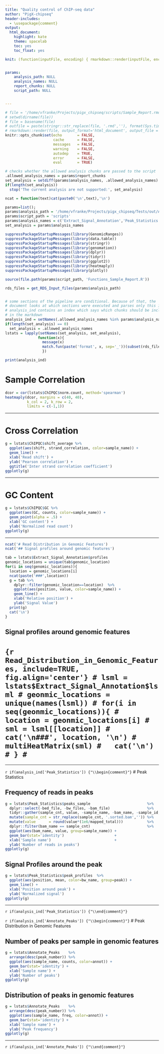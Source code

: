 ```yaml
---
title: "Quality control of ChIP-seq data"
author: "PigX-chipseq"
header-includes:
  - \usepackage{comment}
output:
  html_document:
    highlight: kate
    theme: spacelab
    toc: yes
    toc_float: yes

knit: (function(inputFile, encoding) { rmarkdown::render(inputFile, encoding = encoding, output_file = paste0(substr(inputFile,1,nchar(inputFile)-4),paste0('_',format(Sys.time(), "%y%m%d")),'.html')) })


params:
    analysis_path: NULL
    analysis_names: NULL
    report_chunks: NULL
    script_path: NULL


---
```

```r
# file = '/home/vfranke/Projects/pigx_chipseq/scripts/Sample_Report.rmd'
# setwd(dirname(file))
# file = basename(file)
# outfile = paste(stringr::str_replace(file, '.rmd',''), format(Sys.time(), "%y%m%d"),'html', sep='.')
# rmarkdown::render(file, output_format='html_document', output_file = outfile)
knitr::opts_chunk$set(echo       = FALSE,
                      cache      = FALSE,
                      messages   = FALSE,
                      warning    = FALSE,
                      autodep    = TRUE,
                      error      = FALSE,
                      eval       = TRUE)
```

```r
# checks whether the allowed analysis chunks are passed to the script
.allowed_analysis_names = params$report_chunks
set_analysis = setdiff(params$analysis_names, .allowed_analysis_names)
if(length(set_analysis))
  stop('The current analysis are not supported:', set_analysis)

ncat = function(text)cat(paste0('\n',text),'\n')
```

```r
params=list();
params$analysis_path = '/home/vfranke/Projects/pigx_chipseq/Tests/out/Analysis'
params$script_path = 'scripts'
params$analysis_names = c('Extract_Signal_Annotation','Peak_Statistics','Annotate_Peaks','ChIPQC')
set_analysis = params$analysis_names
```


```r
suppressPackageStartupMessages(library(GenomicRanges))
suppressPackageStartupMessages(library(data.table))
suppressPackageStartupMessages(library(stringr))
suppressPackageStartupMessages(library(genomation))
suppressPackageStartupMessages(library(dplyr))
suppressPackageStartupMessages(library(tidyr))
suppressPackageStartupMessages(library(ggplot2))
suppressPackageStartupMessages(library(heatmaply))
suppressPackageStartupMessages(library(plotly))
```

```r
source(file.path(params$script_path, 'Functions_Sample_Report.R'))
```

```r
rds_files = get_RDS_Input_files(params$analysis_path)


# some sections of the pipeline are conditional. Because of that, the
# document looks at which sections were executed and parses only this input
# analysis_ind contains an index which says which chunks should be included
# in the markdown
analysis_ind = setNames(.allowed_analysis_names %in% params$analysis_names, .allowed_analysis_names)
if(length(set_analysis) == 0)
  set_analysis = .allowed_analysis_names
lstats = lapply(setNames(set_analysis, set_analysis),
               function(x){
                 message(x)
                 match.fun(paste('format', x, sep='_'))(subset(rds_files, type==x))
                 })
```

```r
print(analysis_ind)
```


# Sample Correlation
```r
dcor = cor(lstats$ChIPQC$norm.count, method='spearman')
heatmaply(dcor, margins = c(40, 40),
          k_col = 2, k_row = 2,
          limits = c(-1,1))

```

---

# Cross Correlation
```r
g = lstats$ChIPQC$shift_average %>%
  ggplot(aes(shift, strand_correlation, color=sample_name)) +
  geom_line() +
  xlab('Read shift') +
  ylab('Pearson correlation') +
  ggtitle('Inter strand correlation coefficient')
ggplotly(g)
```

---

# GC Content
```r
g = lstats$ChIPQC$GC %>%
  ggplot(aes(GC, counts, color=sample_name)) +
  geom_point(alpha = .5) +
  xlab('GC content') +
  ylab('Normalized read count')
ggplotly(g)
```

---


```r
ncat('# Read Distribution in Genomic Features')
ncat('## Signal profiles around genomic features')
```

```r
tab = lstats$Extract_Signal_Annotation$profiles
genomic_locations = unique(tab$genomic_location)
for(i in seq(genomic_locations)){
  location = genomic_locations[i]
  ncat(paste('###',location))
  g = tab %>%
    dplyr::filter(genomic_location==location)  %>%
    ggplot(aes(position, value, color=sample_name)) +
    geom_line() +
    xlab('Relative position') +
    ylab('Signal Value')
  print(g)
  cat('\n')
}
```


## Signal profiles around genomic features {.tabset .tabset-fade .tabset-pills}
# ```{r Read_Distribution_in_Genomic_Features, include=TRUE, fig.align='center'}
# lsml = lstats$Extract_Signal_Annotation$lsml
# geonmic_locations = unique(names(lsml))
# for(i in seq(geonmic_locations)){
#   location = geonmic_locations[i]
#   sml = lsml[[location]]
#   cat('\n###', location, '\n')
#     multiHeatMatrix(sml)
#   cat('\n')
# }
# ```

---



`r if(analysis_ind['Peak_Statistics']) {"\\begin{comment}"}`
# Peak Statistics

## Frequency of reads in peaks
```r
g = lstats$Peak_Statistics$peaks_sample                          %>%
  dplyr::select(-bed_file, -bw_files, -bam_file)                 %>%
  tidyr::gather(sample_cnt, value, -sample_name, -bam_name, -sample_id, -peak_number, -library, -mapped_total)                         %>%
  mutate(sample_cnt = str_replace(sample_cnt, '.sorted.bam','')) %>%
  mutate(value      = round(value*(1e6/mapped_total)))           %>%
  dplyr::filter(bam_name == sample_cnt)                          %>%
  ggplot(aes(bam_name, value, group=sample_name)) +
  geom_bar(stat='identity')                       +
  xlab('Sample name')                             +
  ylab('Number of reads in peaks')
ggplotly(g)
```

## Signal Profiles around the peak {.tabset .tabset-fade .tabset-pills}
```r
g = lstats$Peak_Statistics$peak_profiles  %>%
  ggplot(aes(position, mean, color=bw_name, group=peak)) +
  geom_line() +
  xlab('Position around peak') +
  ylab('Normalized signal')
ggplotly(g)
```

---

`r if(analysis_ind['Peak_Statistics']) {"\\end{comment}"}`




`r if(analysis_ind['Annotate_Peaks']) {"\\begin{comment}"}`
# Peak Distribution in Genomic Features

## Number of peaks per sample in genomic features
```r
g = lstats$Annotate_Peaks    %>%
  arrange(desc(peak_number)) %>%
  ggplot(aes(sample_name, counts, color=annot)) +
  geom_bar(stat='identity') +
  xlab('Sample name') +
  ylab('Number of peaks')
ggplotly(g)
```

## Distribution of peaks in genomic features
```r
g = lstats$Annotate_Peaks    %>%
  arrange(desc(peak_number)) %>%
  ggplot(aes(sample_name, freq, color=annot)) +
  geom_bar(stat='identity') +
  xlab('Sample name') +
  ylab('Peak frequency')
ggplotly(g)
```

---

`r if(analysis_ind['Annotate_Peaks']) {"\\end{comment}"}`



